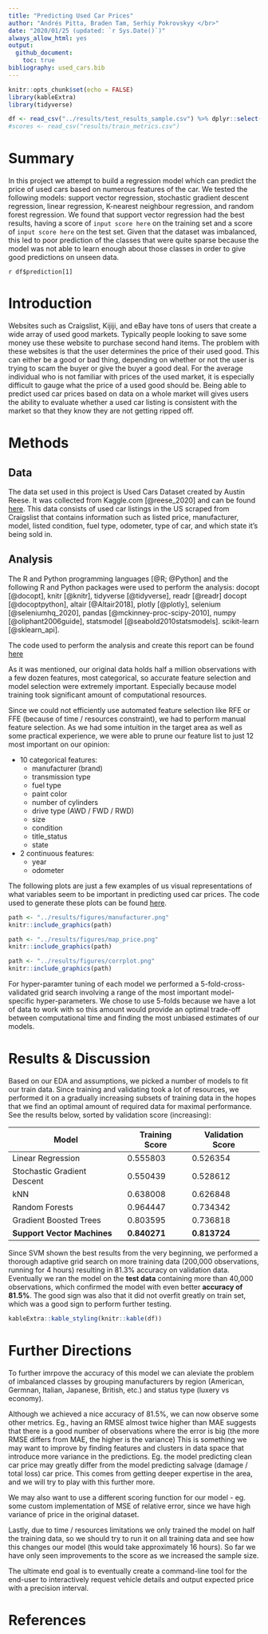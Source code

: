 ```yaml
---
title: "Predicting Used Car Prices"
author: "Andrés Pitta, Braden Tam, Serhiy Pokrovskyy </br>"
date: "2020/01/25 (updated: `r Sys.Date()`)"
always_allow_html: yes
output: 
  github_document:
    toc: true
bibliography: used_cars.bib
---
```


```r
knitr::opts_chunk$set(echo = FALSE)
library(kableExtra)
library(tidyverse)
```

```r
df <- read_csv("../results/test_results_sample.csv") %>% dplyr::select(-c(X1, abs_error))
#scores <- read_csv("results/train_metrics.csv")
```



# Summary

In this project we attempt to build a regression model which can predict the price of used cars based on numerous features of the car. We tested the following models: support vector regression, stochastic gradient descent regression, linear regression, K-nearest neighbour regression, and random forest regression.  We found that support vector regression had the best results, having a score of `input score here` on the training set and a score of `input score here` on the test set. Given that the dataset was imbalanced, this led to poor prediction of the classes that were quite sparse because the model was not able to learn enough about those classes in order to give good predictions on unseen data. 

`r df$prediction[1]`


# Introduction

Websites such as Craigslist, Kijiji, and eBay have tons of users that create a wide array of used good markets. Typically people looking to save some money use these website to purchase second hand items. The problem with these websites is that the user determines the price of their used good. This can either be a good or bad thing, depending on whether or not the user is trying to scam the buyer or give the buyer a good deal. For the average individual who is not familiar with prices of the used market, it is especially difficult to gauge what the price of a used good should be. Being able to predict used car prices based on data on a whole market will gives users the ability to evaluate whether a used car listing is consistent with the market so that they know they are not getting ripped off. 

# Methods

## Data
The data set used in this project is Used Cars Dataset created by Austin Reese. It was collected from Kaggle.com [@reese_2020] and can be found [here](https://www.kaggle.com/austinreese/craigslist-carstrucks-data). This data consists of used car listings in the US scraped from Craigslist that contains information such as listed price, manufacturer, model, listed condition, fuel type, odometer, type of car, and which state it's being sold in. 

## Analysis

The R and Python programming languages [@R; @Python] and the following R and Python packages were used to perform the analysis: docopt [@docopt], knitr [@knitr], tidyverse [@tidyverse], readr [@readr] docopt [@docoptpython], altair [@Altair2018], plotly [@plotly], selenium [@seleniumhq_2020], pandas [@mckinney-proc-scipy-2010], numpy [@oliphant2006guide], statsmodel [@seabold2010statsmodels]. scikit-learn [@sklearn_api]. 

The code used to perform the analysis and create this report can be found [here](https://github.com/UBC-MDS/DSCI_522_Group-308_Used-Cars)

  
As it was mentioned, our original data holds half a million observations with a few dozen features, most categorical, so accurate feature selection and model selection were extremely important. Especially because model training took significant amount of computational resources.

Since we could not efficiently use automated feature selection like RFE or FFE (because of time / resources constraint), we had to perform manual feature selection. As we had some intuition in the target area as well as some practical experience, we were able to prune our feature list to just 12 most important on our opinion:

- 10 categorical features:
    - manufacturer (brand)
    - transmission type
    - fuel type
    - paint color
    - number of cylinders
    - drive type (AWD / FWD / RWD)
    - size
    - condition
    - title_status
    - state

- 2 continuous features:
    - year
    - odometer
    
The following plots are just a few examples of us visual representations of what variables seem to be important in predicting used car prices. The code used to generate these plots can be found [here](https://github.com/UBC-MDS/DSCI_522_Group-308_Used-Cars/blob/master/scripts/eda.py).

```r
path <- "../results/figures/manufacturer.png"
knitr::include_graphics(path)
```

```r
path <- "../results/figures/map_price.png"
knitr::include_graphics(path)
```

```r
path <- "../results/figures/corrplot.png"
knitr::include_graphics(path)
```
 
 
For hyper-paramter tuning of each model we performed a 5-fold-cross-validated grid search involving a range of the most important model-specific hyper-parameters. We chose to use 5-folds because we have a lot of data to work with so this amount would provide an optimal trade-off between computational time and finding the most unbiased estimates of our models.

# Results & Discussion


Based on our EDA and assumptions, we picked a number of models to fit our train data. Since training and validating took a lot of resources, we performed it on a gradually increasing subsets of training data in the hopes that we find an optimal amount of required data for maximal performance. See the results below, sorted by validation score (increasing):

Model | Training Score | Validation Score
--- | --- | ---
Linear Regression | 0.555803 | 0.526354
Stochastic Gradient Descent | 0.550439 | 0.528612
kNN | 0.638008 | 0.626848
Random Forests | 0.964447 | 0.734342
Gradient Boosted Trees | 0.803595 | 0.736818
**Support Vector Machines** | **0.840271** | **0.813724**

Since SVM shown the best results from the very beginning, we performed a thorough adaptive grid search on more training data (200,000 observations, running for 4 hours) resulting in 81.3% accuracy on validation data. Eventually we ran the model on the **test data** containing more than 40,000 observations, which confirmed the model with even better **accuracy of 81.5%**. The good sign was also that it did not overfit greatly on train set, which was a good sign to perform further testing. 

```r
kableExtra::kable_styling(knitr::kable(df))
```


# Further Directions

To further imrpove the accuracy of this model we can aleviate the problem of imbalanced classes by grouping manufacturers by region (American, Germnan, Italian, Japanese, British, etc.) and status type (luxery vs economy). 

Although we achieved a nice accuracy of 81.5%, we can now observe some other metrics. Eg., having an RMSE almost twice higher than MAE suggests that there is a good number of observations where the error is big (the more RMSE differs from MAE, the higher is the variance) This is something we may want to improve by finding features and clusters in data space that introduce more variance in the predictions. Eg. the model predicting clean car price may greatly differ from the model predicting salvage (damage / total loss) car price. This comes from getting deeper expertise in the area, and we will try to play with this further more.

We may also want to use a different scoring function for our model - eg. some custom implementation of MSE of relative error, since we have high variance of price in the original dataset.

Lastly, due to time / resources limitations we only trained the model on half the training data, so we should try to run it on all training data and see how this changes our model (this would take approximately 16 hours). So far we have only seen improvements to the score as we increased the sample size.

The ultimate end goal is to eventually create a command-line tool for the end-user to interactively request vehicle details and output expected price with a precision interval.


# References
